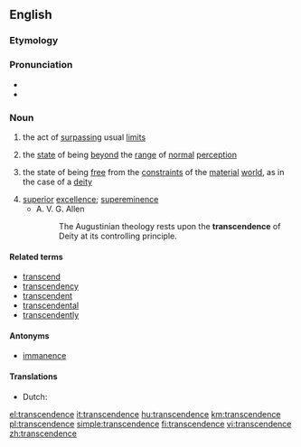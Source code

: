 ==English==

===Etymology===
{{suffix|transcend|ence}}

===Pronunciation===
* {{audio|En-us-transcendence.ogg|Audio (US)}}
* {{IPA|/tɹænsˈsɛn.dəns/}}

===Noun===
{{en-noun|s|-}}

# {{countable}} the act of [[surpass]]ing usual [[limit]]s
# {{uncountable}} the [[state]] of being [[beyond]] the [[range]] of [[normal]] [[perception]]
# {{uncountable}} the state of being [[free]] from the [[constraint]]s of the [[material]] [[world]], as in the case of a [[deity]]
# [[superior]] [[excellence]]; [[supereminence]]
#* A. V. G. Allen
#*: The Augustinian theology rests upon the '''transcendence''' of Deity at its controlling principle.

====Related terms====
* [[transcend]]
* [[transcendency]]
* [[transcendent]]
* [[transcendental]]
* [[transcendently]]

====Antonyms====
* [[immanence]]

====Translations====
{{checktrans-top}}
* Dutch: {{t-|nl|transcendentie|f}}
{{trans-mid}}
{{trans-bottom}}

[[el:transcendence]]
[[it:transcendence]]
[[hu:transcendence]]
[[km:transcendence]]
[[pl:transcendence]]
[[simple:transcendence]]
[[fi:transcendence]]
[[vi:transcendence]]
[[zh:transcendence]]